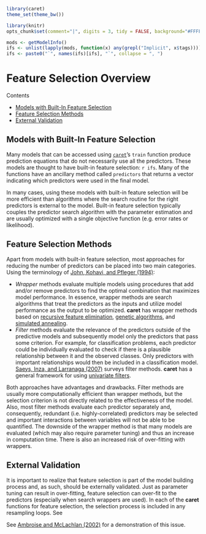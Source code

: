 ```r
library(caret)
theme_set(theme_bw())

library(knitr)
opts_chunk$set(comment="|", digits = 3, tidy = FALSE, background="#FFFF00")

mods <- getModelInfo()
ifs <- unlist(lapply(mods, function(x) any(grepl("Implicit", x$tags))))
ifs <- paste0("`", names(ifs)[ifs], "`", collapse = ", ")
```


# Feature Selection Overview

Contents

 - [Models with Built-In Feature Selection](#builtin)
 - [Feature Selection Methods](#methods)
 - [External Validation](#external)

<div id="builtin"></div>

## Models with Built-In Feature Selection

Many models that can be accessed using [`caret`](http://cran.r-project.org/web/packages/caret/index.html)'s `train` function produce prediction equations that do not necessarily use all the predictors. These models are thought to have built-in feature selection: `r ifs`. Many of the functions have an ancillary method called  `predictors` that returns a vector indicating which predictors were used in the final model.

In many cases, using these models with built-in feature selection will be more efficient than algorithms where the search routine for the right predictors is external to the model. Built-in feature selection typically couples the predictor search algorithm with the parameter estimation and are usually optimized with a single objective function (e.g. error rates or likelihood).

<div id="methods"> </div>

## Feature Selection Methods

Apart from models with built-in feature selection, most approaches for reducing the number of predictors can be placed into two main categories. Using the terminology of [John, Kohavi, and Pfleger (1994)](http://scholar.google.com/scholar?q=%22Irrelevant+Features+and+the+Subset+Selection+Problem):

 - *Wrapper* methods evaluate multiple models using procedures that add and/or remove predictors to find the optimal combination that maximizes model performance. In essence, wrapper methods are search algorithms that treat the predictors as the inputs and utilize model performance as the output to be optimized. **caret** has wrapper methods based on [recursive feature elimination](rfe.html), [genetic algorithms](ga.html), and [simulated annealing](sa.html).
 - *Filter* methods evaluate the relevance of the predictors outside of the predictive models and subsequently model only the predictors that pass some criterion. For example, for classification problems, each predictor could be individually evaluated to check if there is a plausible relationship between it and the observed classes. Only predictors with important relationships would then be included in a classification model. [Saeys, Inza, and Larranaga (2007)](http://scholar.google.com/scholar?q=%22A+review+of+feature+selection+techniques+in+bioinformatics) surveys filter methods. **caret** has a general framework for using [univariate filters](filters.html).

Both approaches have advantages and drawbacks. Filter methods are usually more computationally efficient than wrapper methods, but the selection criterion is not directly related to the effectiveness of the model. Also, most filter methods evaluate each predictor separately and, consequently, redundant (i.e. highly-correlated) predictors may be selected and important interactions between variables will not be able to be quantified. The downside of the wrapper method is that many models are evaluated (which may also require parameter tuning) and thus an increase in computation time. There is also an increased risk of over-fitting with wrappers.

<div id="external"></div>

## External Validation

It is important to realize that feature selection is part of the model building process and, as such, should be externally validated. Just as parameter tuning can result in over-fitting, feature selection can over-fit to the predictors (especially when search wrappers are used). In each of the **caret** functions for feature selection, the selection process is included in any resampling loops. See

See [Ambroise and McLachlan (2002)](http://scholar.google.com/scholar?q=%22Selection+bias+in+gene+extraction+on+t e+basis+of+microarray+gene-expression+data) for a demonstration of this issue.
